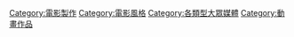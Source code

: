 [[Category:電影製作|Category:電影製作]]
[[Category:電影風格|Category:電影風格]]
[[Category:各類型大眾媒體|Category:各類型大眾媒體]]
[[Category:動畫作品|Category:動畫作品]]